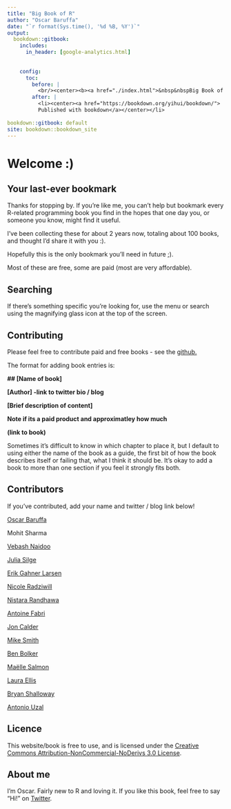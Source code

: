 ```yaml
---
title: "Big Book of R"
author: "Oscar Baruffa"
date: "`r format(Sys.time(), '%d %B, %Y')`"
output: 
  bookdown::gitbook:
    includes:
      in_header: [google-analytics.html]
     
      
    config:
      toc:
        before: |  
          <br/><center><b><a href="./index.html">&nbsp&nbspBig Book of R</a></b></center></li>
        after: |
          <li><center><a href="https://bookdown.org/yihui/bookdown/">
          Published with bookdown</a></center></li>
          
bookdown::gitbook: default
site: bookdown::bookdown_site
---
```




# Welcome :)

## Your last-ever bookmark
Thanks for stopping by. If you're like me, you can't help but bookmark every R-related programming book you find in the hopes that one day you, or someone you know, might find it useful.


I've been collecting these for about 2 years now, totaling about 100 books, and thought I'd share it with you :).

Hopefully this is the only bookmark you'll need in future ;).

Most of these are free, some are paid (most are very affordable).


## Searching

If there's something specific you're looking for, use the menu or search using the magnifying glass icon at the top of the screen.


## Contributing

Please feel free to contribute paid and free books - see the  [github.](https://github.com/oscarbaruffa/BigBookofR)

The format for adding book entries is:

**\#\# [Name of book]**

**[Author] -link to twitter bio / blog**

**[Brief description of content]**

**Note if its a paid product and approximatley how much** 

**(link to book)**


Sometimes it's difficult to know in which chapter to place it, but I default to using either the name of the book as a guide, the first bit of how the book describes itself or failing that, what I think it should be. It's okay to add a book to more than one section if you feel it strongly fits both. 


## Contributors

If you've contributed, add your name and twitter / blog link below!

[Oscar Baruffa](https://twitter.com/OscarBaruffa)

Mohit Sharma

[Vebash Naidoo](https://twitter.com/Sciencificity)

[Julia Silge](https://twitter.com/juliasilge)

[Erik Gahner Larsen](https://twitter.com/erikgahner)

[Nicole Radziwill](https://radziwill.cc)

[Nistara Randhawa](https://twitter.com/nistara_r)

[Antoine Fabri](https://twitter.com/antoine_fabri)

[Jon Calder](https://twitter.com/jonmcalder)

[Mike Smith](https://twitter.com/grimbough)

[Ben Bolker](https://github.com/bbolker)

[Maëlle Salmon](https://twitter.com/ma_salmon)

[Laura Ellis](https://twitter.com/LittleMissData)

[Bryan Shalloway](https://twitter.com/brshallo)

[Antonio Uzal](https://twitter.com/antonio_uzal)

## Licence

This website/book is free to use, and is licensed under the [Creative Commons Attribution-NonCommercial-NoDerivs 3.0 License](https://creativecommons.org/licenses/by-nc-nd/3.0/us/){target="blank}.


## About me

I'm Oscar. Fairly new to R and loving it. If you like this book, feel free to say "Hi!" on [Twitter](https://twitter.com/OscarBaruffa). 
